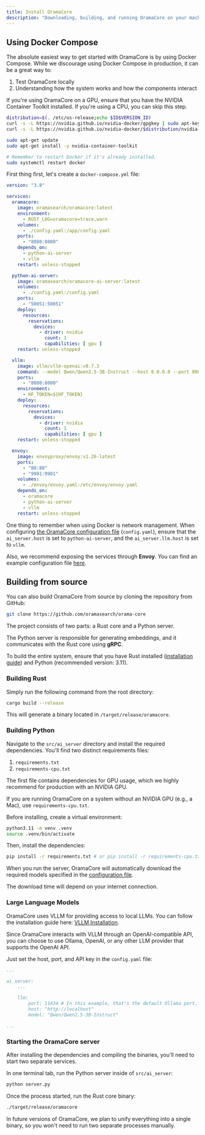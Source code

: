 ```yaml
---
title: Install OramaCore
description: "Downloading, building, and running OramaCore on your machine or in production."
---
```


## Using Docker Compose

The absolute easiest way to get started with OramaCore is by using Docker Compose. While we discourage using Docker Compose in production, it can be a great way to:

1. Test OramaCore locally
2. Understanding how the system works and how the components interact

If you're using OramaCore on a GPU, ensure that you have the NVIDIA Container Toolkit installed. If you're using a CPU, you can skip this step.

```sh
distribution=$(. /etc/os-release;echo $ID$VERSION_ID)
curl -s -L https://nvidia.github.io/nvidia-docker/gpgkey | sudo apt-key add -
curl -s -L https://nvidia.github.io/nvidia-docker/$distribution/nvidia-docker.list | sudo tee /etc/apt/sources.list.d/nvidia-docker.list

sudo apt-get update
sudo apt-get install -y nvidia-container-toolkit

# Remember to restart Docker if it's already installed.
sudo systemctl restart docker
```

First thing first, let's create a `docker-compose.yml` file:

```yaml
version: "3.8"

services:
  oramacore:
    image: oramasearch/oramacore:latest
    environment:
      - RUST_LOG=oramacore=trace,warn
    volumes:
      - ./config.yaml:/app/config.yaml
    ports:
      - "8080:8080"
    depends_on:
      - python-ai-server
      - vllm
    restart: unless-stopped

  python-ai-server:
    image: oramasearch/oramacore-ai-server:latest
    volumes:
      - ./config.yaml:/config.yaml
    ports:
      - "50051:50051"
    deploy:
      resources:
        reservations:
          devices:
            - driver: nvidia
              count: 1
              capabilities: [ gpu ]
    restart: unless-stopped

  vllm:
    image: vllm/vllm-openai:v0.7.3
    command: --model Qwen/Qwen2.5-3B-Instruct --host 0.0.0.0 --port 8000
    ports:
      - "8000:8000"
    environment:
      - HF_TOKEN=${HF_TOKEN}
    deploy:
      resources:
        reservations:
          devices:
            - driver: nvidia
              count: 1
              capabilities: [ gpu ]
    restart: unless-stopped

  envoy:
    image: envoyproxy/envoy:v1.26-latest
    ports:
      - "80:80"
      - "9901:9901"
    volumes:
      - ./envoy/envoy.yaml:/etc/envoy/envoy.yaml
    depends_on:
      - oramacore
      - python-ai-server
      - vllm
    restart: unless-stopped
```

One thing to remember when using Docker is network management. When configuring [the OramaCore configuration file](/docs/guide/configuration) (`config.yaml`), ensure that the `ai_server.host` is set to `python-ai-server`, and the `ai_server.llm.host` is set to `vllm`.

Also, we recommend exposing the services through **Envoy**. You can find an example configuration file [here](https://github.com/oramasearch/oramacore/blob/develop/envoy/envoy.yaml).

## Building from source

You can also build OramaCore from source by cloning the repository from GitHub:

```sh
git clone https://github.com/oramasearch/orama-core
```

The project consists of two parts: a Rust core and a Python server.

The Python server is responsible for generating embeddings, and it communicates with the Rust core using **gRPC**.

To build the entire system, ensure that you have Rust installed ([installation guide](https://www.rust-lang.org/tools/install)) and Python (recommended version: 3.11).

### Building Rust

Simply run the following command from the root directory:

```sh
cargo build --release
```

This will generate a binary located in `/target/release/oramacore`.

### Building Python

Navigate to the `src/ai_server` directory and install the required dependencies. You'll find two distinct requirements files:

1. `requirements.txt`
2. `requirements-cpu.txt`

The first file contains dependencies for GPU usage, which we highly recommend for production with an NVIDIA GPU.

If you are running OramaCore on a system without an NVIDIA GPU (e.g., a Mac), use `requirements-cpu.txt`.

Before installing, create a virtual environment:

```sh
python3.11 -m venv .venv
source .venv/bin/activate
```

Then, install the dependencies:

```sh
pip install -r requirements.txt # or pip install -r requirements-cpu.txt
```

When you run the server, OramaCore will automatically download the required models specified in the [configuration file](/docs/guide/configuration).

The download time will depend on your internet connection.

### Large Language Models

OramaCore uses VLLM for providing access to local LLMs. You can follow the installation guide here: [VLLM Installation](https://docs.vllm.ai/en/v0.5.5/getting_started/installation.html).

Since OramaCore interacts with VLLM through an OpenAI-compatible API, you can choose to use Ollama, OpenAI, or any other LLM provider that supports the OpenAI API.

Just set the host, port, and API key in the `config.yaml` file:

```yaml
...

ai_server:
    ...

    llm:
        port: 11434 # In this example, that's the default Ollama port.
        host: "http://localhost"
        model: "Qwen/Qwen2.5-3B-Instruct"

...
```

### Starting the OramaCore server

After installing the dependencies and compiling the binaries, you'll need to start two separate services.

In one terminal tab, run the Python server inside of `src/ai_server`:

```sh
python server.py
```

Once the process started, run the Rust core binary:

```sh
./target/release/oramacore
```

In future versions of OramaCore, we plan to unify everything into a single binary, so you won't need to run two separate processes manually.